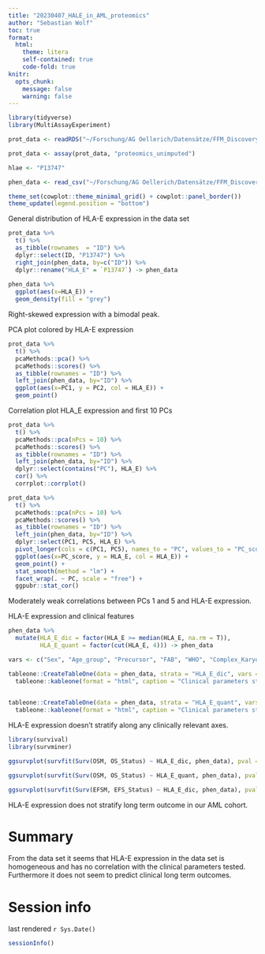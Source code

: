 ```yaml
---
title: "20230407_HALE_in_AML_proteomics"
author: "Sebastian Wolf"
toc: true
format:
  html:
    theme: litera
    self-contained: true
    code-fold: true
knitr:
  opts_chunk:
    message: false
    warning: false
---
```


```r
library(tidyverse)
library(MultiAssayExperiment)

prot_data <- readRDS("~/Forschung/AG Oellerich/Datensätze/FFM_Discovery_Cohort/FFM_Proteomics/prot_ffm.multiassayexperiment.RDS")

prot_data <- assay(prot_data, "proteomics_unimputed")

hlae <- "P13747"

phen_data <- read_csv("~/Forschung/AG Oellerich/Datensätze/FFM_Discovery_Cohort/FFM_AML_Discovery_Cohort.csv")

theme_set(cowplot::theme_minimal_grid() + cowplot::panel_border())
theme_update(legend.position = "bottom")
```

General distribution of HLA-E expression in the data set

```r
prot_data %>% 
  t() %>% 
  as_tibble(rownames  = "ID") %>% 
  dplyr::select(ID, "P13747") %>% 
  right_join(phen_data, by=c("ID")) %>% 
  dplyr::rename("HLA_E" = `P13747`) -> phen_data
  
phen_data %>%   
  ggplot(aes(x=HLA_E)) +
  geom_density(fill = "grey") 
```

Right-skewed expression with a bimodal peak.

PCA plot colored by HLA-E expression

```r
prot_data %>% 
  t() %>% 
  pcaMethods::pca() %>% 
  pcaMethods::scores() %>% 
  as_tibble(rownames = "ID") %>% 
  left_join(phen_data, by="ID") %>% 
  ggplot(aes(x=PC1, y = PC2, col = HLA_E)) +
  geom_point()
```

Correlation plot HLA_E expression and first 10 PCs

```r
prot_data %>% 
  t() %>% 
  pcaMethods::pca(nPcs = 10) %>% 
  pcaMethods::scores() %>% 
  as_tibble(rownames = "ID") %>% 
  left_join(phen_data, by="ID") %>% 
  dplyr::select(contains("PC"), HLA_E) %>% 
  cor() %>% 
  corrplot::corrplot()
```

```r
prot_data %>% 
  t() %>% 
  pcaMethods::pca(nPcs = 10) %>% 
  pcaMethods::scores() %>% 
  as_tibble(rownames = "ID") %>% 
  left_join(phen_data, by="ID") %>% 
  dplyr::select(PC1, PC5, HLA_E) %>% 
  pivot_longer(cols = c(PC1, PC5), names_to = "PC", values_to = "PC_score") %>% 
  ggplot(aes(x=PC_score, y = HLA_E, col = HLA_E)) +
  geom_point() +
  stat_smooth(method = "lm") +
  facet_wrap(. ~ PC, scale = "free") +
  ggpubr::stat_cor()
```

Moderately weak correlations between PCs 1 and 5 and HLA-E expression.

HLA-E expression and clinical features

```r
phen_data %>% 
  mutate(HLA_E_dic = factor(HLA_E >= median(HLA_E, na.rm = T)),
         HLA_E_quant = factor(cut(HLA_E, 4))) -> phen_data

vars <- c("Sex", "Age_group", "Precursor", "FAB", "WHO", "Complex_Karyotype", "NPM1", "FLT3", "ELN2017")

tableone::CreateTableOne(data = phen_data, strata = "HLA_E_dic", vars = vars) %>% 
  tableone::kableone(format = "html", caption = "Clinical parameters stratified by HLA-E expression")
  
```

```r
tableone::CreateTableOne(data = phen_data, strata = "HLA_E_quant", vars = vars) %>% 
  tableone::kableone(format = "html", caption = "Clinical parameters stratified by HLA-E expression")
```

HLA-E expression doesn't stratify along any clinically relevant axes.

```r
library(survival)
library(survminer)

ggsurvplot(survfit(Surv(OSM, OS_Status) ~ HLA_E_dic, phen_data), pval = T, risk.table = T, palette = "nejm")
```

```r
ggsurvplot(survfit(Surv(OSM, OS_Status) ~ HLA_E_quant, phen_data), pval = T, risk.table = T, palette = "nejm")
```

```r
ggsurvplot(survfit(Surv(EFSM, EFS_Status) ~ HLA_E_dic, phen_data), pval = T, risk.table = T, palette = "nejm")
```

HLA-E expression does not stratify long term outcome in our AML cohort.

# Summary

From the data set it seems that HLA-E expression in the data set is homogeneous and has no correlation with the clinical parameters tested. Furthermore it does not seem to predict clinical long term outcomes.

# Session info

last rendered `r Sys.Date()`

```r
sessionInfo()
```
